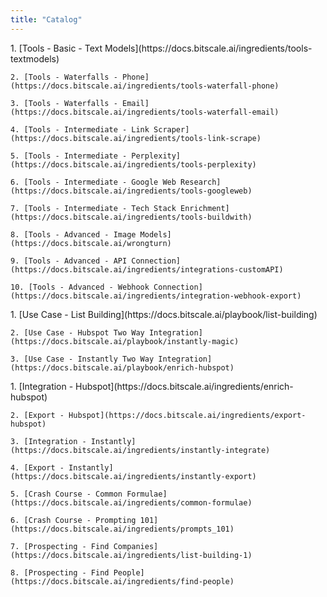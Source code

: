 ```yaml
---
title: "Catalog"
---
```


<AccordionGroup>
  <Accordion icon="list-timeline" title="1. Basics">
    1. [Tools - Basic - Text Models](https://docs.bitscale.ai/ingredients/tools-textmodels)

    2. [Tools - Waterfalls - Phone](https://docs.bitscale.ai/ingredients/tools-waterfall-phone)

    3. [Tools - Waterfalls - Email](https://docs.bitscale.ai/ingredients/tools-waterfall-email)

    4. [Tools - Intermediate - Link Scraper](https://docs.bitscale.ai/ingredients/tools-link-scrape)

    5. [Tools - Intermediate - Perplexity](https://docs.bitscale.ai/ingredients/tools-perplexity)

    6. [Tools - Intermediate - Google Web Research](https://docs.bitscale.ai/ingredients/tools-googleweb)

    7. [Tools - Intermediate - Tech Stack Enrichment](https://docs.bitscale.ai/ingredients/tools-buildwith)

    8. [Tools - Advanced - Image Models](https://docs.bitscale.ai/wrongturn)

    9. [Tools - Advanced - API Connection](https://docs.bitscale.ai/ingredients/integrations-customAPI)

    10. [Tools - Advanced - Webhook Connection](https://docs.bitscale.ai/ingredients/integration-webhook-export)
  </Accordion>
</AccordionGroup>

<AccordionGroup>
  <Accordion icon="list-timeline" title="2. Recipes">
    1. [Use Case - List Building](https://docs.bitscale.ai/playbook/list-building)

    2. [Use Case - Hubspot Two Way Integration](https://docs.bitscale.ai/playbook/instantly-magic)

    3. [Use Case - Instantly Two Way Integration](https://docs.bitscale.ai/playbook/enrich-hubspot)
  </Accordion>
</AccordionGroup>

<AccordionGroup>
  <Accordion icon="list-timeline" title="3. Ingredients">
    1. [Integration - Hubspot](https://docs.bitscale.ai/ingredients/enrich-hubspot)

    2. [Export - Hubspot](https://docs.bitscale.ai/ingredients/export-hubspot)

    3. [Integration - Instantly](https://docs.bitscale.ai/ingredients/instantly-integrate)

    4. [Export - Instantly](https://docs.bitscale.ai/ingredients/instantly-export)

    5. [Crash Course - Common Formulae](https://docs.bitscale.ai/ingredients/common-formulae)

    6. [Crash Course - Prompting 101](https://docs.bitscale.ai/ingredients/prompts_101)

    7. [Prospecting - Find Companies](https://docs.bitscale.ai/ingredients/list-building-1)

    8. [Prospecting - Find People](https://docs.bitscale.ai/ingredients/find-people)
  </Accordion>
</AccordionGroup>